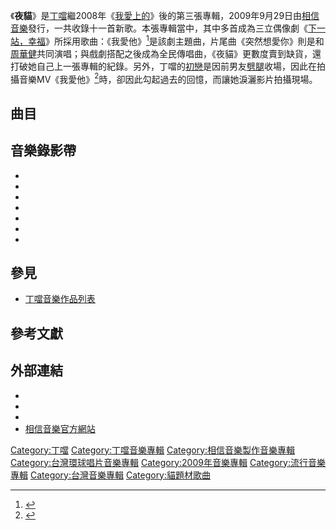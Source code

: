 {{Distinguish|夜貓子}}
{{Infobox Album 
| Name = 夜貓
| Type = [[錄音室專輯|錄音室專輯]]
| Artist = [[丁噹|丁噹]] 
| Cover = 丁噹《夜貓》專輯封面 .jpg
| Released = 2009年9月29日
| Length = 
| Genre = [[華語流行音樂|華語流行音樂]] 
| Label =  [[相信音樂|相信音樂]]<ref>{{Cite web |url=http://www.iwant-radio.com/showinformation.php?sisn=14450 |title=丁噹『夜貓』專輯介紹- 銀河網路電台 |access-date=2020-04-18 |archive-date=2021-01-17 |archive-url=https://web.archive.org/web/20210117185352/http://www.iwant-radio.com/showinformation.php?sisn=14450 |dead-url=no }}</ref>
| Last album = [[我愛上的|我愛上的]]<br />(2008)
| This album = '''夜貓'''<br />(2009)
| Next album = [[下一站天后_自选+精选|【下一站，天后】自選+精選]]<br />(2010)
}}
《'''夜貓'''》是[[丁噹|丁噹]]繼2008年《[[我愛上的|我愛上的]]》後的第三張專輯，2009年9月29日由[[相信音樂|相信音樂]]發行，一共收錄十一首新歌。本張專輯當中，其中多首成為三立偶像劇《[[下一站，幸福_(電視劇)|下一站，幸福]]》所採用歌曲：《我愛他》<ref>{{cite web |url=http://video.libertytimes.com.tw/topnews.php?i=4970 |title=「K歌一姐」成績響叮噹 丁噹苦熬交出亮眼紅榜 |publisher=自由影音娛樂網 |date=2010-02-03 |accessdate=2010-02-27 }}{{dead link|date=2017年12月 |bot=InternetArchiveBot |fix-attempted=yes }}</ref>是該劇主題曲，片尾曲《突然想愛你》則是和[[周華健|周華健]]共同演唱；與戲劇搭配之後成為全民傳唱曲，《夜貓》更數度賣到缺貨，還打破她自己上一張專輯的紀錄。另外，丁噹的[[初戀|初戀]]是因前男友[[劈腿|劈腿]]收場，因此在拍攝音樂MV《我愛他》<ref>{{cite web |url=http://video.libertytimes.com.tw/topnews.php?i=3964 |title=丁噹超越【猜不透】2009首波深情主打【我愛他】再飆唱功 |publisher=自由影音娛樂網 |date=2009-09-14 |accessdate=2010-02-26 }}{{dead link|date=2017年12月 |bot=InternetArchiveBot |fix-attempted=yes }}</ref>時，卻因此勾起過去的回憶，而讓她淚灑影片拍攝現場。

== 曲目 ==
{{Tracklist	
| collapsed = 	
| headline = 
| font_size = 	
| total_length = 

| extra_column =

| title1 = 你為什麼說謊
| lyrics1 = 劉沁、黃婷
| music1 = 劉沁
| length1 = 
| longnote1 = '''第七波主打'''

| title2 = 花火
| lyrics2 = 五月天阿信
| music2 = 五月天阿信
| length2 = 
| longnote2 = '''第二波主打'''
ft. [[五月天|五月天]][[陳信宏|阿信]]

| title3 = 夜貓
| lyrics3 = 八三夭阿璞
| music3 = 八三夭阿璞
| length3 = 
| longnote3 = '''第四波主打'''

| title4 = 他說你沒用
| lyrics4 = MP魔幻力量 廷廷
| music4 = MP魔幻力量 廷廷
| length4 =
| longnote4 = '''第六波主打'''
ft. [[MP魔幻力量|MP魔幻力量]]

| title5 = 全世界不懂無所謂
| lyrics5 = 黃婷
| music5 = 李冰
| length5 = 
| longnote5 = 

| title6 = 我愛他
| lyrics6 = 黃婷
| music6 = 陳威全
| length6 = 
| longnote6 = '''第一波主打'''

| title7 = 突然想愛你
| lyrics7 = 李焯雄
| music7 = 李玖哲、周立銘、周華健
| length7 = 
| longnote7 = '''第三波主打'''
ft. [[周華健|周華健]]

| title8 = 親人
| lyrics8 = 陳沒
| music8 = 林邁可
| length8 = 
| longnote8 = '''第五波主打'''

| title9 = 半帶電
| lyrics9 = terrytyelee
| music9 = terrytyelee、黃荻鈞
| length9 = 
| longnote9 = 

| title10 = 可惜了
| lyrics10 = 廖瑩如
| music10 = Diane Warren
| length10 = 
| longnote10 = 

| title11 = 長大
| lyrics11 = 陳乃榮
| music11 = 陳乃榮
| length11 = 
| longnote11 = 
}}

== 音樂錄影帶 ==
*{{youtube|aYSvA_SR90g|丁噹【你為什麼說謊】MV}}
*{{youtube|01T6rQVIdss|丁噹、五月天阿信【花火】MV}}
*{{youtube|UiRzIeO3VXw|丁噹【夜貓】MV}}
*{{youtube|Pikb-9v1NAE|丁噹、MP魔幻力量【他說你沒用】MV}}
*{{youtube|QKb30DgwZ7Y|丁噹【我愛他】MV}}
*{{youtube|XO7XdHaIjO0|丁噹【突然想愛你】MV}}
*{{youtube|BcY75hwb_Ls|丁噹【親人】MV}}

== 參見 ==
* [[丁噹音樂作品列表|丁噹音樂作品列表]]

== 參考文獻 ==
{{reflist}}

== 外部連結 ==
*{{facebook|della0417|Della 丁噹}}
*{{Instagram|della_0417|Della 丁噹}}
*{{facebook|ibinmusic|相信音樂}}
*[http://www.bin-music.com/tw/index.html 相信音樂官方網站]{{Wayback|url=http://www.bin-music.com/tw/index.html |date=20090801102046 }}

{{丁噹}}

[[Category:丁噹|Category:丁噹]]
[[Category:丁噹音樂專輯|Category:丁噹音樂專輯]] 

[[Category:相信音樂製作音樂專輯|Category:相信音樂製作音樂專輯]]
[[Category:台灣環球唱片音樂專輯|Category:台灣環球唱片音樂專輯]]

[[Category:2009年音樂專輯|Category:2009年音樂專輯]]
[[Category:流行音樂專輯|Category:流行音樂專輯]]
[[Category:台灣音樂專輯|Category:台灣音樂專輯]]
[[Category:貓題材歌曲|Category:貓題材歌曲]]
